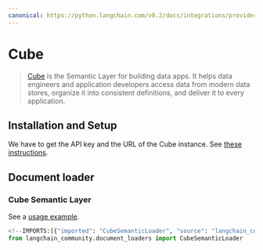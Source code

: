 ```yaml
---
canonical: https://python.langchain.com/v0.2/docs/integrations/providers/cube/
---
```


# Cube

> [Cube](https://cube.dev/) is the Semantic Layer for building data apps. It helps
data engineers and application developers access data from modern data stores,
organize it into consistent definitions, and deliver it to every application.

## Installation and Setup

We have to get the API key and the URL of the Cube instance. See
[these instructions](https://cube.dev/docs/product/apis-integrations/rest-api#configuration-base-path).

## Document loader

### Cube Semantic Layer

See a [usage example](/docs/integrations/document_loaders/cube_semantic).

```python
<!--IMPORTS:[{"imported": "CubeSemanticLoader", "source": "langchain_community.document_loaders", "docs": "https://api.python.langchain.com/en/latest/document_loaders/langchain_community.document_loaders.cube_semantic.CubeSemanticLoader.html", "title": "Cube"}]-->
from langchain_community.document_loaders import CubeSemanticLoader
```